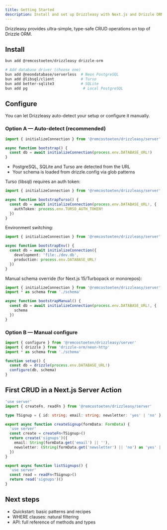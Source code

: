 ```yaml
---
title: Getting Started
description: Install and set up Drizzleasy with Next.js and Drizzle ORM.
---
```


Drizzleasy provides ultra-simple, type-safe CRUD operations on top of Drizzle ORM.

## Install

```bash filename=shell
bun add @remcostoeten/drizzleasy drizzle-orm

# Add database driver (choose one)
bun add @neondatabase/serverless  # Neon PostgreSQL
bun add @libsql/client            # Turso
bun add better-sqlite3            # SQLite
bun add pg                         # Local PostgreSQL
```

## Configure

You can let Drizzleasy auto-detect your setup or configure it manually.

### Option A — Auto-detect (recommended)

```ts filename=app/setup/db.ts
import { initializeConnection } from '@remcostoeten/drizzleasy/server'

async function bootstrap() {
  const db = await initializeConnection(process.env.DATABASE_URL!)
}
```

- PostgreSQL, SQLite and Turso are detected from the URL
- Your schema is loaded from drizzle.config via glob patterns

Turso (libsql) requires an auth token:

```ts filename=app/setup/db.turso.ts
import { initializeConnection } from '@remcostoeten/drizzleasy/server'

async function bootstrapTurso() {
  const db = await initializeConnection(process.env.DATABASE_URL!, {
    authToken: process.env.TURSO_AUTH_TOKEN!
  })
}
```

Environment switching:

```ts filename=app/setup/db.env.ts
import { initializeConnection } from '@remcostoeten/drizzleasy/server'

async function bootstrapEnv() {
  const db = await initializeConnection({
    development: 'file:./dev.db',
    production: process.env.DATABASE_URL!
  })
}
```

Manual schema override (for Next.js 15/Turbopack or monorepos):

```ts filename=app/setup/db.manual-schema.ts
import { initializeConnection } from '@remcostoeten/drizzleasy/server'
import * as schema from './schema'

async function bootstrapManual() {
  const db = await initializeConnection(process.env.DATABASE_URL!, {
    schema
  })
}
```

### Option B — Manual configure

```ts filename=app/setup/manual-config.ts
import { configure } from '@remcostoeten/drizzleasy/server'
import { drizzle } from 'drizzle-orm/neon-http'
import * as schema from './schema'

function setup() {
  const db = drizzle(process.env.DATABASE_URL!)
  configure(db, schema)
}
```

## First CRUD in a Next.js Server Action

```ts filename=app/actions/signups.ts
'use server'
import { createFn, readFn } from '@remcostoeten/drizzleasy/server'

type TSignup = { id: string; email: string; newsletter: 'yes' | 'no' }

export async function createSignup(formData: FormData) {
  'use server'
  const create = createFn<TSignup>()
  return create('signups')({
    email: String(formData.get('email') || ''),
    newsletter: (String(formData.get('newsletter') || 'no') as 'yes' | 'no')
  })
}

export async function listSignups() {
  'use server'
  const read = readFn<TSignup>()
  return read('signups')()
}
```

## Next steps

- Quickstart: basic patterns and recipes
- WHERE clauses: natural filtering
- API: full reference of methods and types

